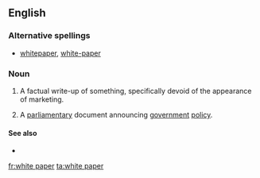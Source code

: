 ==English==

===Alternative spellings===
* [[whitepaper]], [[white-paper]]

===Noun===
{{en-noun|sg=[[white]] [[paper]]}}

# {{management|marketing}} A factual write-up of something, specifically devoid of the  appearance of marketing.
#{{UK|Ireland|politics}} A [[parliamentary]] document announcing [[government]] [[policy]].

====See also====
*{{wikipedia}}

[[fr:white paper]]
[[ta:white paper]]